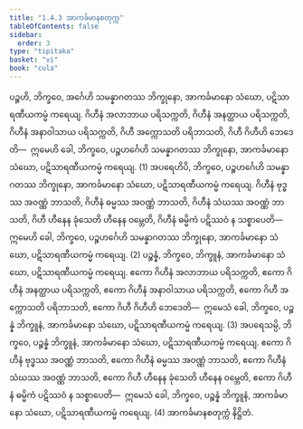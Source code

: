 ```yaml
---
title: "1.4.3 အာကင်္ခမာနစတုက္က"
tableOfContents: false
sidebar:
  order: 3
type: "tipitaka"
basket: "vi"
book: "cula"
---
```



<DynamicBreadcrumb />

<Division number="39" book="cula" e="ch" v="4" p="42">

<Paragraph number="186" book="cula">
ပဉ္စဟိ, ဘိက္ခဝေ, အင်္ဂေဟိ သမန္နာဂတဿ ဘိက္ခုနော, အာကင်္ခမာနော သံဃော, ပဋိသာရဏီယကမ္မံ ကရေယျ. ဂိဟီနံ အလာဘာယ ပရိသက္ကတိ, ဂိဟီနံ အနတ္ထာယ ပရိသက္ကတိ, ဂိဟီနံ အနာဝါသာယ ပရိသက္ကတိ, ဂိဟီ အက္ကောသတိ ပရိဘာသတိ, ဂိဟီ ဂိဟီဟိ ဘေဒေတိ—  ဣမေဟိ ခေါ, ဘိက္ခဝေ, ပဉ္စဟင်္ဂေဟိ သမန္နာဂတဿ ဘိက္ခုနော, အာကင်္ခမာနော သံဃော, ပဋိသာရဏီယကမ္မံ ကရေယျ. (1)
</Paragraph>

<Paragraph number="187" book="cula">
အပရေဟိပိ, ဘိက္ခဝေ, ပဉ္စဟင်္ဂေဟိ သမန္နာဂတဿ ဘိက္ခုနော, အာကင်္ခမာနော သံဃော, ပဋိသာရဏီယကမ္မံ ကရေယျ. ဂိဟီနံ ဗုဒ္ဓဿ အဝဏ္ဏံ ဘာသတိ, ဂိဟီနံ ဓမ္မဿ အဝဏ္ဏံ ဘာသတိ, ဂိဟီနံ သံဃဿ အဝဏ္ဏံ ဘာသတိ, ဂိဟီ ဟီနေန ခုံသေတိ ဟီနေန ဝမ္ဘေတိ, ဂိဟီနံ ဓမ္မိကံ ပဋိဿဝံ န သစ္စာပေတိ—  ဣမေဟိ ခေါ, ဘိက္ခဝေ, ပဉ္စဟင်္ဂေဟိ သမန္နာဂတဿ ဘိက္ခုနော, အာကင်္ခမာနော သံဃော, ပဋိသာရဏီယကမ္မံ ကရေယျ. (2)
</Paragraph>

<Paragraph number="188" book="cula">
ပဉ္စန္နံ, ဘိက္ခဝေ, ဘိက္ခူနံ, အာကင်္ခမာနော သံဃော, ပဋိသာရဏီယကမ္မံ ကရေယျ. ဧကော ဂိဟီနံ အလာဘာယ ပရိသက္ကတိ, ဧကော ဂိဟီနံ အနတ္ထာယ ပရိသက္ကတိ, ဧကော ဂိဟီနံ အနာဝါသာယ ပရိသက္ကတိ, ဧကော ဂိဟီ အက္ကောသတိ ပရိဘာသတိ, ဧကော ဂိဟီ ဂိဟီဟိ ဘေဒေတိ—  ဣမေသံ ခေါ, ဘိက္ခဝေ, ပဉ္စန္နံ ဘိက္ခူနံ, အာကင်္ခမာနော သံဃော, ပဋိသာရဏီယကမ္မံ ကရေယျ. (3)
</Paragraph>

<Paragraph number="189" book="cula">
အပရေသမ္ပိ, ဘိက္ခဝေ, ပဉ္စန္နံ ဘိက္ခူနံ, အာကင်္ခမာနော သံဃော, ပဋိသာရဏီယကမ္မံ ကရေယျ. ဧကော ဂိဟီနံ ဗုဒ္ဓဿ အဝဏ္ဏံ ဘာသတိ, ဧကော ဂိဟီနံ ဓမ္မဿ အဝဏ္ဏံ ဘာသတိ, ဧကော ဂိဟီနံ သံဃဿ အဝဏ္ဏံ ဘာသတိ, ဧကော ဂိဟီ ဟီနေန ခုံသေတိ ဟီနေန ဝမ္ဘေတိ, ဧကော ဂိဟီနံ ဓမ္မိကံ ပဋိဿဝံ န သစ္စာပေတိ—  ဣမေသံ ခေါ, ဘိက္ခဝေ, ပဉ္စန္နံ ဘိက္ခူနံ, အာကင်္ခမာနော သံဃော, ပဋိသာရဏီယကမ္မံ ကရေယျ. (4)

</Paragraph>
</Division>

<Paragraph number="190" type="center" book="cula">
အာကင်္ခမာနစတုက္ကံ နိဋ္ဌိတံ.
</Paragraph>
